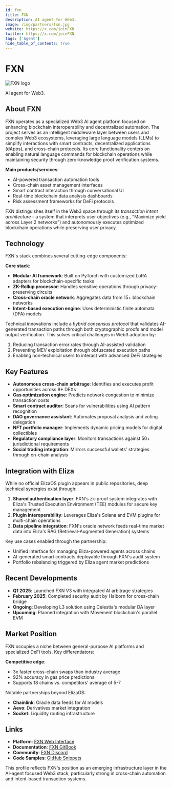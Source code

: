 ```yaml
---
id: fxn
title: FXN
description: AI agent for Web3.
image: /img/partners/fxn.jpg
website: https://x.com/joinFXN
twitter: https://x.com/joinFXN
tags: ['Agent']
hide_table_of_contents: true
---
```


# FXN

<div className="partner-logo">
  <img src="/img/partners/fxn.jpg" alt="FXN logo" />
</div>

AI agent for Web3.

## About FXN

FXN operates as a specialized Web3 AI agent platform focused on enhancing blockchain interoperability and decentralized automation. The project serves as an intelligent middleware layer between users and complex Web3 ecosystems, leveraging large language models (LLMs) to simplify interactions with smart contracts, decentralized applications (dApps), and cross-chain protocols. Its core functionality centers on enabling natural language commands for blockchain operations while maintaining security through zero-knowledge proof verification systems.

**Main products/services**:

- AI-powered transaction automation tools
- Cross-chain asset management interfaces
- Smart contract interaction through conversational UI
- Real-time blockchain data analysis dashboards
- Risk assessment frameworks for DeFi protocols

FXN distinguishes itself in the Web3 space through its _transaction intent architecture_ - a system that interprets user objectives (e.g., "Maximize yield across Layer 2 networks") and autonomously executes optimized blockchain operations while preserving user privacy.

## Technology

FXN's stack combines several cutting-edge components:

**Core stack**:

- **Modular AI framework**: Built on PyTorch with customized LoRA adapters for blockchain-specific tasks
- **ZK-Rollup processor**: Handles sensitive operations through privacy-preserving circuits
- **Cross-chain oracle network**: Aggregates data from 15+ blockchain networks
- **Intent-based execution engine**: Uses deterministic finite automata (DFA) models

Technical innovations include a _hybrid consensus protocol_ that validates AI-generated transaction paths through both cryptographic proofs and model output verification. This solves critical challenges in Web3 adoption by:

1. Reducing transaction error rates through AI-assisted validation
2. Preventing MEV exploitation through obfuscated execution paths
3. Enabling non-technical users to interact with advanced DeFi strategies

## Key Features

- **Autonomous cross-chain arbitrage**: Identifies and executes profit opportunities across 8+ DEXs
- **Gas optimization engine**: Predicts network congestion to minimize transaction costs
- **Smart contract auditor**: Scans for vulnerabilities using AI pattern recognition
- **DAO governance assistant**: Automates proposal analysis and voting delegation
- **NFT portfolio manager**: Implements dynamic pricing models for digital collectibles
- **Regulatory compliance layer**: Monitors transactions against 50+ jurisdictional requirements
- **Social trading integration**: Mirrors successful wallets' strategies through on-chain analysis

## Integration with Eliza

While no official ElizaOS plugin appears in public repositories, deep technical synergies exist through:

1. **Shared authentication layer**: FXN's zk-proof system integrates with Eliza's Trusted Execution Environment (TEE) modules for secure key management
2. **Plugin interoperability**: Leverages Eliza's Solana and EVM plugins for multi-chain operations
3. **Data pipeline integration**: FXN's oracle network feeds real-time market data into Eliza's RAG (Retrieval-Augmented Generation) systems

Key use cases enabled through the partnership:

- Unified interface for managing Eliza-powered agents across chains
- AI-generated smart contracts deployable through FXN's audit system
- Portfolio rebalancing triggered by Eliza agent market predictions

## Recent Developments

- **Q1 2025**: Launched FXN V3 with integrated AI arbitrage strategies
- **February 2025**: Completed security audit by Halborn for cross-chain bridge
- **Ongoing**: Developing L3 solution using Celestia's modular DA layer
- **Upcoming**: Planned integration with Movement blockchain's parallel EVM

## Market Position

FXN occupies a niche between general-purpose AI platforms and specialized DeFi tools. Key differentiators:

**Competitive edge**:

- 3x faster cross-chain swaps than industry average
- 92% accuracy in gas price predictions
- Supports 18 chains vs. competitors' average of 5-7

Notable partnerships beyond ElizaOS:

- **Chainlink**: Oracle data feeds for AI models
- **Aevo**: Derivatives market integration
- **Socket**: Liquidity routing infrastructure

## Links

- **Platform**: [FXN Web Interface](https://x.com/joinFXN)
- **Documentation**: [FXN GitBook](https://fxn-network.gitbook.io)
- **Community**: [FXN Discord](https://discord.gg/fxn)
- **Code Samples**: [GitHub Snippets](https://github.com/fxn-labs)

This profile reflects FXN's position as an emerging infrastructure layer in the AI-agent focused Web3 stack, particularly strong in cross-chain automation and intent-based transaction systems.
